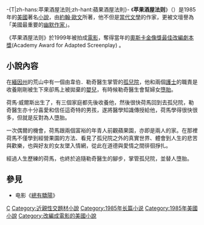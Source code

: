 -{T|zh-hans:苹果酒屋法则;zh-hant:蘋果酒屋法則}-
《'''苹果酒屋法则'''》（{{Lang-en|'''''The Cider House Rules'''''}}）是1985年的[[美國|美國]]著名[[小說|小說]]，由[[約翰·歐文|約翰·歐文]]所著，他不但是[[當代文學|當代文學]]的作家，更被文壇譽為「美國最重要的[[幽默作家|幽默作家]]」。

《苹果酒屋法则》於1999年被拍成[[總有驕陽|電影]]，奪得當年的[[奧斯卡金像獎|奧斯卡金像獎]][[奧斯卡最佳改編劇本獎|最佳改編劇本獎]](Academy Award for Adapted Screenplay) 。

== 小說內容 ==
在[[緬因州|緬因州]]的荒山中有一個由韋伯．勒奇醫生掌管的[[孤兒院|孤兒院]]，他和兩個[[護士|護士]]的職責是收養剛剛被生下來卻馬上被拋棄的[[嬰兒|嬰兒]]，有時候勒奇醫生會幫婦女[[墮胎|墮胎]]。

荷馬·威爾斯出生了，有三個家庭都先後收養他，然後很快荷馬回到去孤兒院，勒奇醫生亦十分喜愛和信任這奇特的男孩，遂將醫學知識傳授給他，荷馬學得很快很多，但就是反對為人墮胎。

一次偶爾的機會，荷馬跟兩個富裕的年青人前觀蘋果園，亦即是兩人的家。在那裡荷馬不僅學到經營果園的方法、看見了孤兒院之外的真實世界、體會到人生的悲苦與歡樂，也與好友的女友墜入情網，從此在道德與愛情之間徘徊掙扎。

經過人生歷練的荷馬，也終於追隨勒奇醫生的腳步，掌管孤兒院，並替人墮胎。

== 參見 ==
*电影《[[總有驕陽|總有驕陽]]》

[[Category:當代小說|C]]
[[Category:近親性交題材小說|Category:近親性交題材小說]]
[[Category:1985年长篇小说|Category:1985年长篇小说]]
[[Category:1985年美國小說|Category:1985年美國小說]]
[[Category:改編成電影的美國小說|Category:改編成電影的美國小說]]